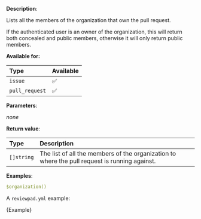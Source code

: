 
**Description**:

Lists all the members of the organization that own the pull request.

If the authenticated user is an owner of the organization, this will return both concealed and public members, otherwise it will only return public members.

**Available for:**

| Type           | Available |
| :------------- | :-------- |
| `issue`        | ✅        |
| `pull_request` | ✅        |

**Parameters**:

_none_

**Return value**:

| Type       | Description                                                                                   |
| :--------- | :-------------------------------------------------------------------------------------------- |
| `[]string` | The list of all the members of the organization to where the pull request is running against. |

**Examples**:

```yml
$organization()
```

A `reviewpad.yml` example:

<CodeBlock language="yml">{Example}</CodeBlock>
